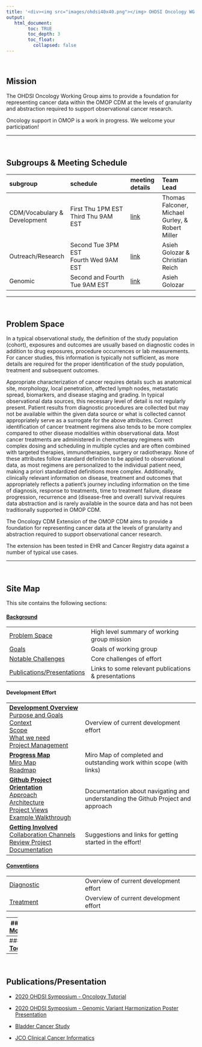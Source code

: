 ```yaml
---
title: '<div><img src="images/ohdsi40x40.png"></img> OHDSI Oncology WG </div>'
output:
   html_document:
        toc: TRUE
        toc_depth: 3
        toc_float:
          collapsed: false
---
```



<br>

## **Mission**

The OHDSI Oncology Working Group aims to provide a foundation for representing cancer data within the OMOP CDM at the levels of granularity and abstraction required to support observational cancer research.

Oncology support in OMOP is a work in progress. We welcome your participation!

---

<br>


##   **Subgroups & Meeting Schedule**

subgroup|schedule|meeting details|Team Lead
:------------------|:--------------------------|:------------|:--------------
|CDM/Vocabulary & Development|First Thu 1PM EST<br>Third Thu 9AM EST|[link](https://teams.microsoft.com/l/meetup-join/19%3a239caede18574bc183f75a7a5eb9e826%40thread.tacv2/1608665830064?context=%7b%22Tid%22%3a%22a30f0094-9120-4aab-ba4c-e5509023b2d5%22%2c%22Oid%22%3a%22e1bfdbcb-c8d0-4744-bdf5-a26789ddd15b%22%7d)|Thomas Falconer, Michael Gurley, & Robert Miller
|Outreach/Research|Second Tue 3PM EST<br>Fourth Wed 9AM EST|[link](https://nam04.safelinks.protection.outlook.com/ap/t-59584e83/?url=https%3A%2F%2Fteams.microsoft.com%2Fl%2Fmeetup-join%2F19%253a3d57479b0f804e26bcef0aa5b1465c12%2540thread.tacv2%2F1608669595080%3Fcontext%3D%257b%2522Tid%2522%253a%2522a30f0094-9120-4aab-ba4c-e5509023b2d5%2522%252c%2522Oid%2522%253a%2522e1bfdbcb-c8d0-4744-bdf5-a26789ddd15b%2522%257d&data=04%7C01%7Csratwani%40us.imshealth.com%7C30c5cbd8817c4cad042808d9193c1d32%7C5989ece0f90e40bf9c791a7beccdb861%7C0%7C0%7C637568569301832802%7CUnknown%7CTWFpbGZsb3d8eyJWIjoiMC4wLjAwMDAiLCJQIjoiV2luMzIiLCJBTiI6Ik1haWwiLCJXVCI6Mn0%3D%7C0&sdata=AFANjWGwRVGHYHWKqJLMFZHvQ42t8TkPGERrmWyNjnc%3D&reserved=0)|Asieh Golozar & Christian Reich
|Genomic|Second and Fourth Tue 9AM EST|[link](https://teams.microsoft.com/l/meetup-join/19%3aa38d75bbaf8b4093b78f4ff4b0201f11%40thread.tacv2/1608669187453?context=%7b%22Tid%22%3a%22a30f0094-9120-4aab-ba4c-e5509023b2d5%22%2c%22Oid%22%3a%22e1bfdbcb-c8d0-4744-bdf5-a26789ddd15b%22%7d)|Asieh Golozar




----

<br>

## **Problem Space**

In a typical observational study, the definition of the study population (cohort), exposures and outcomes are usually based on diagnostic codes in addition to drug exposures, procedure occurrences or lab measurements. For cancer studies, this information is typically not sufficient, as more details are required for the proper identification of the study population, treatment and subsequent outcomes.

Appropriate characterization of cancer requires details such as anatomical site, morphology, local penetration, affected lymph nodes, metastatic spread, biomarkers, and disease staging and grading. In typical observational data sources, this necessary level of detail is not regularly present. Patient results from diagnostic procedures are collected but may not be available within the given data source or what is collected cannot appropriately serve as a surrogate for the above attributes. Correct identification of cancer treatment regimens also tends to be more complex compared to other disease modalities within observational data. Most cancer treatments are administered in chemotherapy regimens with complex dosing and scheduling in multiple cycles and are often combined with targeted therapies, immunotherapies, surgery or radiotherapy. None of these attributes follow standard definition to be applied to observational data, as most regimens are personalized to the individual patient need, making a priori standardized definitions more complex. Additionally, clinically relevant information on disease, treatment and outcomes that appropriately reflects a patient's journey including information on the time of diagnosis, response to treatments, time to treatment failure, disease progression, recurrence and (disease-free and overall) survival requires data abstraction and is rarely available in the source data and has not been traditionally supported in OMOP CDM.

The Oncology CDM Extension of the OMOP CDM aims to provide a foundation for representing cancer data at the levels of granularity and abstraction required to support observational cancer research.

The extension has been tested in EHR and Cancer Registry data against a number of typical use cases.



---

<br>

## **Site Map**


This site contains the following sections:


#### **[Background](background.html)**

|  |    |
| -------- | :----------- |
| [Problem Space](background.html#Problem_Space)      | High level summary of working group mission |
| [Goals](background.html#Goals)        | Goals of working group |
| [Notable Challenges](background.html#Notable_Challenges)      | Core challenges of effort |
| [Publications/Presentations](background.html#PublicationsPresentation)      | Links to some relevant publications & presentations |

#### **Development Effort** 
 
| | | 
| -------- | :----------- |
| **[Development Overview](development.html)**    <br> [Purpose and Goals](development.html#Purpose_and_Goals) <br> [Context](development.html#Context) <br> [Scope](development.html#Scope) <br> [What we need](development.html##What_we_need) <br> [Project Management](development.html#Project_Management)| Overview of current development effort |
| **[Progress Map](progressMap.html)**  <br> [Miro Map](progressMap.html#Miro_Map)  <br> [Roadmap](progressMap.html#Roadmap)  | Miro Map of completed and outstanding work within scope (with links)  |
| **[Github Project Orientation](githubProject.html)**    <br> [Approach](githubProject.html#Approach)   <br> [Architecture](githubProject.html#Architecture) <br> [Project Views](githubProject.html#Project_Views)  <br> [Example Walkthrough](githubProject.html#Approach)   | Documentation about navigating and understanding the Github Project and approach  |
| **[Getting Involved](gettingInvolved.html)** <br> [Collaboration Channels](gettingInvolved.html#join_collaboration_channels) <br> [Review Project Documentation](gettingInvolved.html#Review_Project_Documentation)      | Suggestions and links for getting started in the effort!  |



#### **[Conventions](conventions.html)**


| | | 
| -------- | :----------- |
| [Diagnostic](conventions.html#Diagnostic)      | Overview of current development effort |  |
| [Treatment](conventions.html#Treatment)      | Overview of current development effort |

---
#### **[Model](model.html)**
---
#### **[Tools](tooling.html)**



------------------------------------------------------------------------


<br>

## **Publications/Presentation**

-   [2020 OHDSI Symposium - Oncology Tutorial](https://github.com/OHDSI/OncologyWG/wiki/Oncology-Tutorial)

-   [2020 OHDSI Symposium - Genomic Variant Harmonization Poster Presentation](https://github.com/OHDSI/OncologyWG/wiki/Genomic-Variant-Harmonization)

-   [Bladder Cancer Study](https://github.com/OHDSI/OncologyWG/wiki/Bladder-Cancer-Study)

-   [JCO Clinical Cancer Informatics](https://ascopubs.org/doi/10.1200/CCI.20.00079)

<br>

